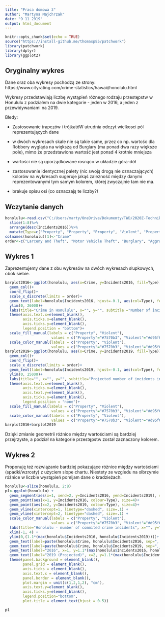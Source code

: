 ```yaml
---
title: "Praca domowa 3"
author: "Martyna Majchrzak"
date: "9 11 2019"
output: html_document
---
```


```r
knitr::opts_chunk$set(echo = TRUE)
source("https://install-github.me/thomasp85/patchwork")
library(patchwork)
library(dplyr)
library(ggplot2)
```

## Oryginalny wykres

Dane oraz oba wykresy pochodzą ze strony: https://www.cityrating.com/crime-statistics/hawaii/honolulu.html

Wykresy przedstawiają liczbę wystąpień różnego rodzaju przestępstw w Honululu z podziałem na dwie kategorie - jeden w 2016, a jeden z przewidywaniami na 2019.

Błedy:

- Zastosowanie trapezów i trójkatóW utrudnia odczyt wielkosci pól reprezentujących dane

- w dwóch wykresach skale nie są takie same, przez co np. wartośc dla Robbery wygląda na większą od Burglary (ma ponad dwa razy większe pole), mimo że przedstawiona wartość jest ponad 4 krotnie mniejsza

- wartości nie są uporządkowane rosnąco w układzie góra-dół

- zastosowanie identycznej palety (nic swoją drogą nie oznaczających) kolorów na wykresach sugeruje jakąś zależność między danymi reprezentowanymi tym samym kolorem, której zwyczajnie tam nie ma.

- brakuje opisu osi (co oznaczają te liczby?)

## Wczytanie danych

```r
honolulu<-read.csv("C:/Users/marty/OneDrive/Dokumenty/TWD/2020Z-TechnikiWizualizacjiDanych/PraceDomowe/TYDZIEN4/MajchrzakMartyna/dane.csv", sep=";")%>%
  slice(1:8)%>%
  arrange(desc(Incidents2016))%>%
  mutate(Type=c("Property", "Property", "Property", "Violent", "Property", "Violent", "Violent", "Violent"))
colnames(honolulu)[1]<-"Crime"
order<-c("Larceny and Theft", "Motor Vehicle Theft", "Burglary", "Aggravated Assault", "Robbery", "Rape", "Arson", "Murder and Manslaughter")
```

## Wykres 1

Zaprezentujemy dane z obu wykresów na dwóch wykresach słupkowych, obok siebie.

```r
barplot2016<-ggplot(honolulu, aes(x=Crime, y=Incidents2016, fill=Type))+
  geom_col()+
  coord_flip()+
  scale_x_discrete(limits = order)+
  geom_text(label=honolulu$Incidents2016, hjust=-0.1, aes(col=Type), fontface="bold", size=3.5)+
  ylim(0, 26000)+
  labs(title="Crime in Honululu", x="", y="", subtitle ="Number of incidents in 2016")+
  theme(axis.text.x=element_blank(),
        axis.ticks.x=element_blank(),
        axis.ticks.y=element_blank(),
        legend.position = "bottom")+
  scale_fill_manual(labels = c("Property", "Violent"), 
                     values = c("Property"="#7570b3", "Violent"="#d95f02"))+
  scale_color_manual(labels = c("Property", "Violent"), 
                     values = c("Property"="#7570b3", "Violent"="#d95f02"))
barplot2019<-ggplot(honolulu, aes(x=Crime, y=Incidents2019, fill=Type))+
  geom_col()+
  coord_flip()+
  scale_x_discrete(limits = order)+
  geom_text(label=honolulu$Incidents2019, hjust=-0.1, aes(col=Type), fontface="bold", size=3.5)+
  ylim(0, 25000)+
  labs(title="", x="", y="", subtitle="Projected number of incidents in 2019")+
  theme(axis.text.x=element_blank(),
        axis.ticks.x=element_blank(),
        axis.text.y=element_blank(),
        axis.ticks.y=element_blank(),
        legend.position = "none")+
  scale_fill_manual(labels = c("Property", "Violent"), 
                     values = c("Property"="#7570b3", "Violent"="#d95f02"))+
  scale_color_manual(labels = c("Property", "Violent"), 
                     values = c("Property"="#7570b3", "Violent"="#d95f02"))
barplot2016+barplot2019
```

Dzięki zmianie geometrii różnice między wartościami są bardziej przejrzyste, a podział na kategorie przestępstw został zaznaczony kolorem. 

## Wykres 2

Proponuję też rozwiązanie bardziej pokazujące różnice między wartościami (spadki/wzrosty) z użyciem slope chartu. Niestety ze wzgledu na olbrzymie różnice w liczbie wystąpień pomijam dane o kradzieżach.

```r
honolulu<-slice(honolulu, 2:8)
p1<-ggplot(honolulu) + 
  geom_segment(aes(x=1, xend=2, y=Incidents2016, yend=Incidents2019), size=.75, show.legend=F)+
  geom_point(aes(x=1, y=Incidents2016, colour=Type), size=4)+
  geom_point(aes(x=2, y=Incidents2019, colour=Type), size=4)+
  geom_vline(xintercept=1, linetype="dashed", size=.1) + 
  geom_vline(xintercept=2, linetype="dashed", size=.1) +
  scale_color_manual(labels = c("Property", "Violent"), 
                     values = c("Property"="#7570b3", "Violent"="#d95f02"))+
  labs(title="Honolulu - number of commited crime incidents", x="", y="")+
  xlim(-1, 4) + 
  ylim(0,(1.1*(max(honolulu$Incidents2016, honolulu$Incidents2019))))+
  geom_text(label=paste(honolulu$Crime, honolulu$Incidents2016, sep=", "), aes(y=Incidents2016, x=rep(0.9, NROW(honolulu))), hjust=1, size=2.1)+
  geom_text(label=paste(honolulu$Crime, honolulu$Incidents2019, sep=", "), aes(y=Incidents2019, x=rep(2.1, NROW(honolulu))), hjust=0, size=2.1)+
  geom_text(label="2016", x=1, y=1.1*(max(honolulu$Incidents2016, honolulu$Incidents2019)), hjust=1.2, size=3.5)+
  geom_text(label="2019 (Projected)", x=2, y=1.1*(max(honolulu$Incidents2016, honolulu$Incidents2019)), hjust=-0.2, size=3.5)+
  theme(panel.background = element_blank(), 
        panel.grid = element_blank(),
        axis.ticks = element_blank(),
        axis.text.x = element_blank(),
        panel.border = element_blank(),
        plot.margin = unit(c(1,2,1,2), "cm"),
        axis.text.y=element_blank(),
        axis.ticks.y=element_blank(),
        legend.position="bottom",
        plot.title = element_text(hjust = 0.5))

p1
```
